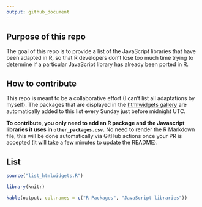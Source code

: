 ```yaml
---
output: github_document
---
```


## Purpose of this repo 

The goal of this repo is to provide a list of the JavaScript libraries that have been adapted in R, so that R developers don't lose too much time trying to determine if a particular JavaScript library has already been ported in R. 

## How to contribute

This repo is meant to be a collaborative effort (I can't list all adaptations by myself). The packages that are displayed in the [htmlwidgets gallery](https://gallery.htmlwidgets.org/) are automatically added to this list every Sunday just before midnight UTC. 

**To contribute, you only need to add an R package and the Javascript libraries it uses in `other_packages.csv`.** No need to render the R Markdown file, this will be done automatically via GitHub actions once your PR is accepted (it will take a few minutes to update the README).

## List

```r
source("list_htmlwidgets.R")
```

```r
library(knitr)

kable(output, col.names = c("R Packages", "JavaScript libraries"))
```

